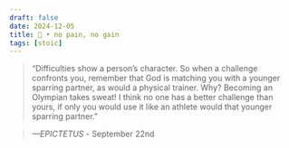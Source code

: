 ```yaml
---
draft: false 
date: 2024-12-05
title: 🗿 • no pain, no gain
tags: [stoic]
---
```


>  “Difficulties show a person’s character. So when a challenge confronts you, remember that God is matching you with a younger sparring partner, as would a physical trainer. Why? Becoming an Olympian takes sweat! I think no one has a better challenge than yours, if only you would use it like an athlete would that younger sparring partner.”

> *—EPICTETUS* - September 22nd
